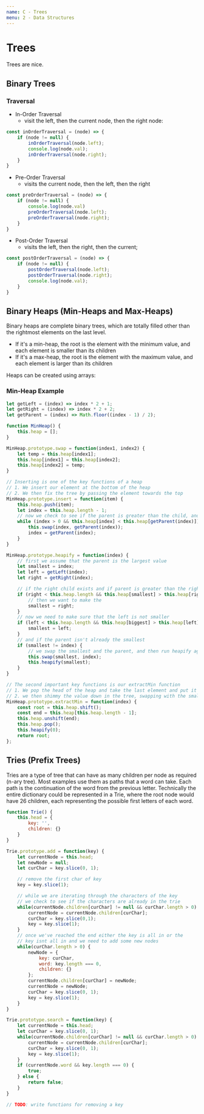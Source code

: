 ```yaml
---
name: C - Trees
menu: 2 - Data Structures
---
```



# Trees

Trees are nice.

## Binary Trees
<Tree />

### Traversal

- In-Order Traversal
    - visit the left, then the current node, then the right node:

```javascript
const inOrderTraversal = (node) => {
    if (node != null) {
        inOrderTraversal(node.left);
        console.log(node.val);
        inOrderTraversal(node.right);
    }
}
```
<InOrderTraversal />

- Pre-Order Traversal
    - visits the current node, then the left, then the right

```javascript
const preOrderTraversal = (node) => {
    if (node != null) {
        console.log(node.val)
        preOrderTraversal(node.left);
        preOrderTraversal(node.right);
    }
}
```
<PreOrderTraversal />

- Post-Order Traversal
    - visits the left, then the right, then the current;

```javascript
const postOrderTraversal = (node) => {
    if (node != null) {
        postOrderTraversal(node.left);
        postOrderTraversal(node.right);
        console.log(node.val);
    }
}
```

<PostOrderTraversal/>

## Binary Heaps (Min-Heaps and Max-Heaps)

Binary heaps are complete binary trees, which are totally filled other than the rightmost elements on the last level.
- If it's a min-heap, the root is the element with the minimum value, and each element is smaller than its children
- If it's a max-heap, the root is the element with the maximum value, and each element is larger than its children

Heaps can be created using arrays:

### Min-Heap Example
```javascript
let getLeft = (index) => index * 2 + 1;
let getRight = (index) => index * 2 + 2;
let getParent = (index) => Math.floor((index - 1) / 2);

function MinHeap() {
    this.heap = [];
}

MinHeap.prototype.swap = function(index1, index2) {
    let temp = this.heap[index1];
    this.heap[index1] = this.heap[index2];
    this.heap[index2] = temp;
}

// Inserting is one of the key functions of a heap
// 1. We insert our element at the bottom of the heap
// 2. We then fix the tree by passing the element towards the top
MinHeap.prototype.insert = function(item) {
    this.heap.push(item);
    let index = this.heap.length - 1;
    // now we check to see if the parent is greater than the child, and if so we swap them
    while (index > 0 && this.heap[index] < this.heap[getParent(index)]) {
        this.swap(index, getParent(index));
        index = getParent(index);
    }
}

MinHeap.prototype.heapify = function(index) {
    // first we assume that the parent is the largest value
    let smallest = index;
    let left = getLeft(index);
    let right = getRight(index);

    // if the right child exists and if parent is greater than the right
    if (right < this.heap.length && this.heap[smallest] > this.heap[right]) {
        // then we want to make the
        smallest = right;
    }
    // now we need to make sure that the left is not smaller
    if (left < this.heap.length && this.heap[biggest] > this.heap[left]) {
        smallest = left;
    }
    // and if the parent isn't already the smallest
    if (smallest != index) {
        // we swap the smallest and the parent, and then run heapify again
        this.swap(smallest, index);
        this.heapify(smallest);
    }
}

// The second important key functions is our extractMin function
// 1. We pop the head of the heap and take the last element and put it there
// 2. we then shimmy the value down in the tree, swapping with the smaller elements
MinHeap.prototype.extractMin = function(index) {
    const root = this.heap.shift();
    const end = this.heap[this.heap.length - 1];
    this.heap.unshift(end);
    this.heap.pop();
    this.heapify(0);
    return root;
};
```

## Tries (Prefix Trees)

Tries are a type of tree that can have as many children per node as required (n-ary tree). Most examples use
them as paths that a word can take. Each path is the continuation of the word from the previous letter. Technically
the entire dictionary could be represented in a Trie, where the root node would have 26 children, each representing the
possible first letters of each word.

```javascript
function Trie() {
    this.head = {
        key: '',
        children: {}
    }
}

Trie.prototype.add = function(key) {
    let currentNode = this.head;
    let newNode = null;
    let curChar = key.slice(0, 1);

    // remove the first char of key
    key = key.slice(1);

    // while we are iterating through the characters of the key
    // we check to see if the characters are already in the trie
    while(currentNode.children[curChar] != null && curChar.length > 0) {
        currentNode = currentNode.children[curChar];
        curChar = key.slice(0,1);
        key = key.slice(1);
    }
    // once we've reached the end either the key is all in or the
    // key isnt all in and we need to add some new nodes
    while(curChar.length > 0) {
        newNode = {
            key: curChar,
            word: key.length === 0,
            children: {}
        };
        currentNode.children[curChar] = newNode;
        currentNode = newNode;
        curChar = key.slice(0, 1);
        key = key.slice(1);
    }
}

Trie.prototype.search = function(key) {
    let currentNode = this.head;
    let curChar = key.slice(0, 1);
    while(currentNode.children[curChar] != null && curChar.length > 0) {
        currentNode = currentNode.children[curChar];
        curChar = key.slice(0, 1);
        key = key.slice(1);
    }
    if (currentNode.word && key.length === 0) {
        true;
    } else {
        return false;
    }
}

// TODO: write functions for removing a key
```